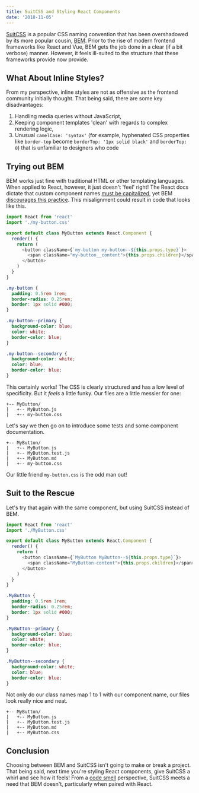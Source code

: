 ```yaml
---
title: SuitCSS and Styling React Components
date: '2018-11-05'
---
```


[SuitCSS](https://github.com/suitcss/suit/blob/master/doc/naming-conventions.md) is a popular CSS naming convention that has been overshadowed by its more popular cousin, [BEM](http://getbem.com/naming/). Prior to the rise of modern frontend frameworks like React and Vue, BEM gets the job done in a clear (if a bit verbose) manner. However, it feels ill-suited to the structure that these frameworks provide now provide.

## What About Inline Styles?

From my perspective, inline styles are not as offensive as the frontend community initially thought. That being said, there are some key disadvantages:

1. Handling media queries without JavaScript,
2. Keeping component templates 'clean' with regards to complex rendering logic,
3. Unusual `camelCase: 'syntax'` (for example, hyphenated CSS properties like `border-top` become `borderTop: '1px solid black'` and `borderTop: 0`) that is unfamiliar to designers who code

## Trying out BEM

BEM works just fine with traditional HTML or other templating languages. When applied to React, however, it just doesn't 'feel' right! The React docs dictate that custom component names [must be capitalized](https://reactjs.org/docs/js-in-depth.html#user-defined-components-must-be-capitalized), yet BEM [discourages this practice](https://en.bem.info/methodology/naming-convention/#naming-rules). This misalignment could result in code that looks like this.

```js
import React from 'react'
import './my-button.css'

export default class MyButton extends React.Component {
  render() {
    return (
      <button className={`my-button my-button--${this.props.type}`}>
        <span className="my-button__content">{this.props.children}</span>
      </button>
    )
  }
}
```

```css
.my-button {
  padding: 0.5rem 1rem;
  border-radius: 0.25rem;
  border: 1px solid #000;
}

.my-button--primary {
  background-color: blue;
  color: white;
  border-color: blue;
}

.my-button--secondary {
  background-color: white;
  color: blue;
  border-color: blue;
}
```

This certainly works! The CSS is clearly structured and has a low level of specificity. But it _feels_ a little funky. Our files are a little messier for one:

```
+-- MyButton/
|   +-- MyButton.js
|   +-- my-button.css
```

Let's say we then go on to introduce some tests and some component documentation.

```
+-- MyButton/
|   +-- MyButton.js
|   +-- MyButton.test.js
|   +-- MyButton.md
|   +-- my-button.css
```

Our little friend `my-button.css` is the odd man out!

## Suit to the Rescue

Let's try that again with the same component, but using SuitCSS instead of BEM.

```js
import React from 'react'
import './MyButton.css'

export default class MyButton extends React.Component {
  render() {
    return (
      <button className={`MyButton MyButton--${this.props.type}`}>
        <span className="MyButton-content">{this.props.children}</span>
      </button>
    )
  }
}
```

```css
.MyButton {
  padding: 0.5rem 1rem;
  border-radius: 0.25rem;
  border: 1px solid #000;
}

.MyButton--primary {
  background-color: blue;
  color: white;
  border-color: blue;
}

.MyButton--secondary {
  background-color: white;
  color: blue;
  border-color: blue;
}
```

Not only do our class names map 1 to 1 with our component name, our files look really nice and neat.

```
+-- MyButton/
|   +-- MyButton.js
|   +-- MyButton.test.js
|   +-- MyButton.md
|   +-- MyButton.css
```

## Conclusion

Choosing between BEM and SuitCSS isn't going to make or break a project. That being said, next time you're styling React components, give SuitCSS a whirl and see how it feels! From a [code smell](https://en.wikipedia.org/wiki/Code_smell) perspective, SuitCSS meets a need that BEM doesn't, particularly when paired with React.
